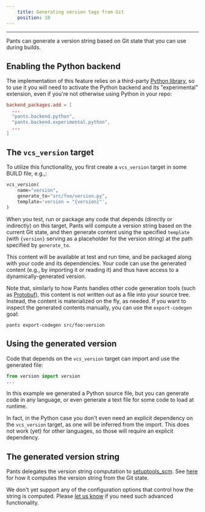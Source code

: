 ```yaml
---
    title: Generating version tags from Git
    position: 10
---
```




---

Pants can generate a version string based on Git state that you can use during builds.

Enabling the Python backend
---------------------------

The implementation of this feature relies on a third-party [Python library](https://github.com/pypa/setuptools_scm),
so to use it you will need to activate the Python backend and its "experimental" extension, even if
you're not otherwise using Python in your repo:

```toml title="pants.toml"
backend_packages.add = [
  ...
  "pants.backend.python",
  "pants.backend.experimental.python",
  ...
]
```

The `vcs_version` target
------------------------

To utilize this functionality, you first create a `vcs_version` target in some BUILD file, e.g.,:

```python title="src/foo/BUILD"
vcs_version(
    name="version",
    generate_to="src/foo/version.py",
    template='version = "{version}"',
)
```

When you test, run or package any code that depends (directly or indirectly) on this target,
Pants will compute a version string based on the current Git state, and then generate content
using the specified `template` (with `{version}` serving as a placeholder for the version string)
at the path specified by `generate_to`.

This content will be available at test and run time, and be packaged along with your
code and its dependencies. Your code can use the generated content (e.g., by importing
it or reading it) and thus have access to a dynamically-generated version.

Note that, similarly to how Pants handles other code generation tools (such as [Protobuf](../python/integrations/protobuf-and-grpc.mdx)),
this content is not written out as a file into your source tree. Instead, the content is materialized
on the fly, as needed.  If you want to inspect the generated contents manually, you can use the
`export-codegen` goal:

```shell
pants export-codegen src/foo:version
```

Using the generated version
---------------------------

Code that depends on the `vcs_version` target can import and use the generated file:

```python title="src/util.py"
from version import version
...
```

In this example we generated a Python source file, but you can generate code in any language,
or even generate a text file for some code to load at runtime.

In fact, in the Python case you don't even need an explicit dependency on the `vcs_version` target, as
one will be inferred from the import. This does not work (yet) for other languages, so those will
require an explicit dependency.

The generated version string
----------------------------

Pants delegates the version string computation to [setuptools_scm](https://github.com/pypa/setuptools_scm).
See [here](https://github.com/pypa/setuptools_scm#default-versioning-scheme) for how it computes the version string from the Git state.

We don't yet support any of the configuration options that control how the string is computed. Please
[let us know](/community/getting-help) if you need such advanced functionality.
